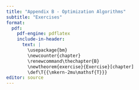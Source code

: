```yaml
---
title: "Appendix B - Optimization Algorithms"
subtitle: "Exercises"
format:
  pdf:
    pdf-engine: pdflatex
    include-in-header:
      text: |
        \usepackage{bm}
        \newcounter{chapter}
        \renewcommand\thechapter{B}
        \newtheorem{exercise}{Exercise}[chapter]
        \def\T{{\mkern-2mu\mathsf{T}}}
editor: source
---
```



\begin{exercise}
Testing $\bm{w} = $
\end{exercise}

\begin{exercise}
$$
\begin{array}{ll}
\underset{\bm{x}}{\mathsf{minimize}} & \bm{c}^\T\bm{x}\\
\mathsf{subject to} & \bm{a}_i^\T\bm{x}\leq b_i, \quad i=1,\ldots,m.
\end{array}
$$
\end{exercise}

